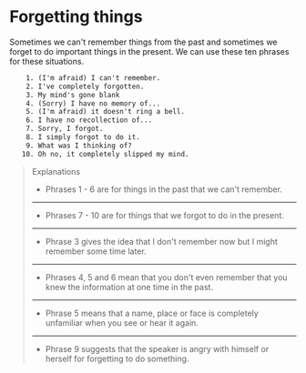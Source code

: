 # Forgetting things

Sometimes we can't remember things from the past and sometimes we forget to do important things in the present. We can use these ten phrases for these situations.

```txt
    1. (I'm afraid) I can't remember.
    2. I've completely forgotten.
    3. My mind's gone blank
    4. (Sorry) I have no memory of...
    5. (I'm afraid) it doesn't ring a bell.
    6. I have no recollection of...
    7. Sorry, I forgot.
    8. I simply forgot to do it.
    9. What was I thinking of?
   10. Oh no, it completely slipped my mind.
```

> Explanations
>
> - Phrases 1 - 6 are for things in the past that we can't remember.
>
> ---
>
> - Phrases 7 - 10 are for things that we forgot to do in the present.
>
> ---
>
> - Phrase 3 gives the idea that I don't remember now but I might remember some time later.
>
> ---
>
> - Phrases 4, 5 and 6 mean that you don't even remember that you knew the information at one time in the past.
>
> ---
>
> - Phrase 5 means that a name, place or face is completely unfamiliar when you see or hear it again.
>
> ---
>
> - Phrase 9 suggests that the speaker is angry with himself or herself for forgetting to do something.
